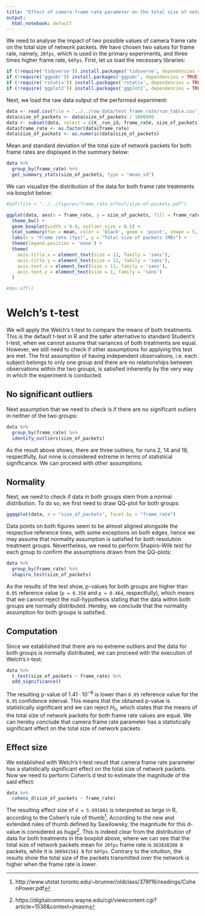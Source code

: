```yaml
---
title: "Effect of camera frame rate parameter on the total size of network packets"
output:
  html_notebook: default
---
```


We need to analyse the impact of two possible values of camera frame rate on the total size of network packets. We have chosen two values for frame rate, namely, `20fps`, which is used in the primary experiments, and three times higher frame rate, `60fps`. First, let us load the necessary libraries:
```r
if (!require('tidyverse')) install.packages('tidyverse', dependencies = TRUE); library('tidyverse')
if (!require('ggpubr')) install.packages('ggpubr', dependencies = TRUE); library('ggpubr')
if (!require('rstatix')) install.packages('rstatix', dependencies = TRUE); library('rstatix')
if (!require('ggplot2')) install.packages('ggplot2', dependencies = TRUE); library('ggplot2')
```

Next, we load the raw data output of the performed experiment:
```r
data <- read.csv(file = '../../raw_data/test_frame_rate/run_table.csv')
data$size_of_packets <- data$size_of_packets / 1000000
data <- subset(data, select = c(X__run_id, frame_rate, size_of_packets))
data$frame_rate <- as.factor(data$frame_rate)
data$size_of_packets <- as.numeric(data$size_of_packets)
```

Mean and standard deviation of the total size of network packets for both frame rates are displayed in the summary below:
```r
data %>%
  group_by(frame_rate) %>%
  get_summary_stats(size_of_packets, type = "mean_sd")
```

We can visualize the distribution of the data for both frame rate treatments via boxplot below:
```r
#pdf(file = "../../figures/frame_rate_effect/size-of-packets.pdf")

ggplot(data, aes(x = frame_rate, y = size_of_packets, fill = frame_rate)) +
  theme_bw() + 
  geom_boxplot(width = 0.9, outlier.size = 0.5) + 
  stat_summary(fun = mean, color = 'black', geom = 'point', shape = 5, size = 1.5) +
  labs(x = "Frame rate (fps)", y = "Total size of packets (MB)") +
  theme(legend.position = 'none') +
  theme(
    axis.title.x = element_text(size = 12, family = 'sans'),
    axis.title.y = element_text(size = 12, family = 'sans'),
    axis.text.x = element_text(size = 11, family = 'sans'),
    axis.text.y = element_text(size = 1, family = 'sans')
  )

#dev.off()
```

# Welch's t-test

We will apply the Welch's t-test to compare the means of both treatments. This is the default t-test in R and the safer alternative to standard Student's t-test, when we cannot assume that variances of both treatments are equal. However, we still need to check if other assumptions for applying this test are met. The first assumption of having independent observations, i.e. each subject belongs to only one group and there are no relationships between observations within the two groups, is satisfied inherently by the very way in which the experiment is conducted.

## No significant outliers

Next assumption that we need to check is if there are no significant outliers in neither of the two groups:
```r
data %>% 
  group_by(frame_rate) %>%
  identify_outliers(size_of_packets)
```

As the result above shows, there are three outliers, for runs 2, 14 and 18, respectfully, but none is considered extreme in terms of statistical significance. We can proceed with other assumptions.

## Normality

Next, we need to check if data in both groups stem from a normal distribution. To do so, we first need to draw QQ-plot for both groups:
```r
ggqqplot(data, x = "size_of_packets", facet.by = "frame_rate")
```
Data points on both figures seem to be almost aligned alongside the respective reference lines, with some exceptions on both edges, hence we may assume that normality assumption is satisfied for both resolution treatment groups. Nevertheless, we need to perform Shapiro-Wilk test for each group to confirm the assumptions drawn from the QQ-plots:
```r
data %>%
  group_by(frame_rate) %>%
  shapiro_test(size_of_packets)
```
As the results of the test show, p-values for both groups are higher than `0.05` reference value (`p = 0.358` and `p = 0.464`, respectfully), which means that we cannot reject the null-hypothesis stating that the data within both groups are normally distributed. Hereby, we conclude that the normality assumption for both groups is satisfied.

## Computation

Since we established that there are no extreme outliers and the data for both groups is normally distributed, we can proceed with the execution of Welch's t-test:
```r
data %>%
  t_test(size_of_packets ~ frame_rate) %>%
  add_significance()
```
The resulting p-value of $1.41 \cdot 10^{-8}$ is lower than `0.05` reference value for the `0.95` confidence interval. This means that the obtained p-value is statistically significant and we can reject $H_0$, which states that the means of the total size of network packets for both frame rate values are equal. We can hereby conclude that camera frame rate parameter has a statistically significant effect on the total size of network packets.

## Effect size

We established with Welch's t-test result that camera frame rate parameter has a statistically significant effect on the total size of network packets. Now we need to perform Cohen's d test to estimate the magnitude of the said effect:

```r
data %>%
  cohens_d(size_of_packets ~ frame_rate)
```
The resulting effect size of `d = 5.091801` is interpreted as _large_ in R, according to the Cohen's rule of thumb^[http://www.utstat.toronto.edu/~brunner/oldclass/378f16/readings/CohenPower.pdf]. According to the new and extended rules of thumb defined by Sawilowsky, the magnitude for this d-value is considered as _huge_^[https://digitalcommons.wayne.edu/cgi/viewcontent.cgi?article=1536&context=jmasm]. This is indeed clear from the distribution of data for both treatments in the boxplot above, where we can see that the total size of network packets mean for `20fps` frame rate is `363838208 B` packets, while it is `306941561 B` for `60fps`. Contrary to the intuition, the results show the total size of the packets transmitted over the network is higher when the frame rate is lower.

